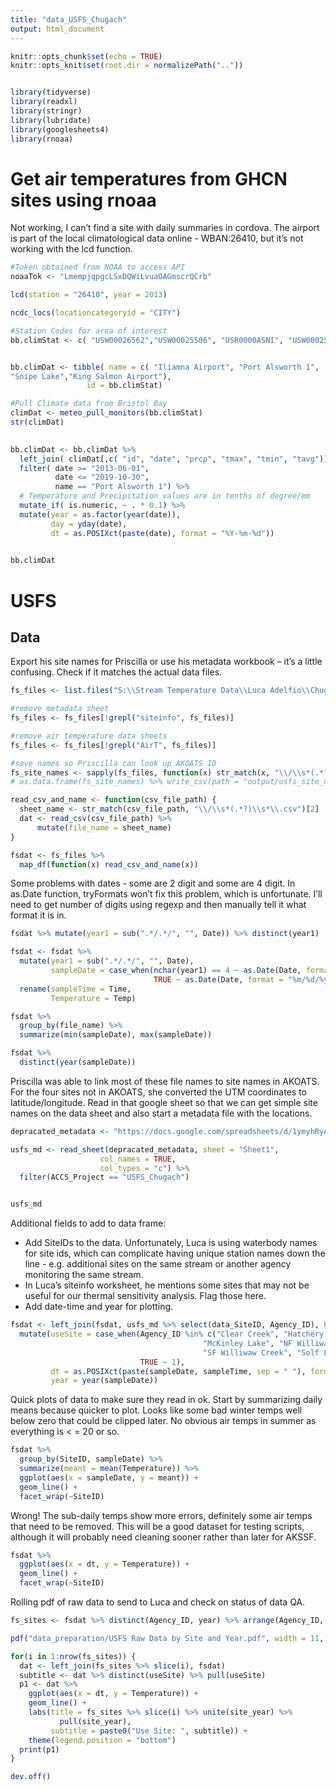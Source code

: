 ```yaml
---
title: "data_USFS_Chugach"
output: html_document
---
```


```r
knitr::opts_chunk$set(echo = TRUE)
knitr::opts_knit$set(root.dir = normalizePath(".."))


library(tidyverse)
library(readxl)
library(stringr)
library(lubridate)
library(googlesheets4)
library(rnoaa)


```


# Get air temperatures from GHCN sites using rnoaa

Not working, I can't find a site with daily summaries in cordova. The airport is part of the local climatological data online - WBAN:26410, but it's not working with the lcd function.

```r

#Token obtained from NOAA to access API
noaaTok <- "LmempjqpgcLSxDQWiLvuaOAGmscrQCrb"

lcd(station = "26410", year = 2013)

ncdc_locs(locationcategoryid = "CITY")

#Station Codes for area of interest
bb.climStat <- c( "USW00026562","USW00025506", "USR0000ASNI", "USW00025503")


bb.climDat <- tibble( name = c( "Iliamna Airport", "Port Alsworth 1",
"Snipe Lake","King Salmon Airport"),
                 id = bb.climStat)

#Pull Climate data from Bristol Bay 
climDat <- meteo_pull_monitors(bb.climStat)  
str(climDat)
  

bb.climDat <- bb.climDat %>% 
  left_join( climDat[,c( "id", "date", "prcp", "tmax", "tmin", "tavg")], by = 'id') %>% 
  filter( date >= "2013-06-01",
          date <= "2019-10-30",
          name == "Port Alsworth 1") %>% 
  # Temperature and Precipitation values are in tenths of degree/mm
  mutate_if( is.numeric, ~ . * 0.1) %>% 
  mutate(year = as.factor(year(date)),
         day = yday(date),
         dt = as.POSIXct(paste(date), format = "%Y-%m-%d"))
  

bb.climDat

```


# USFS

## Data

Export his site names for Priscilla or use his metadata workbook -- it's a little confusing. Check if it matches the actual data files.

```r
fs_files <- list.files("S:\\Stream Temperature Data\\Luca Adelfio\\ChugachNF_wtdat", full.names = TRUE)

#remove metadata sheet
fs_files <- fs_files[!grepl("siteinfo", fs_files)]

#remove air temperature data sheets
fs_files <- fs_files[!grepl("AirT", fs_files)]

#save names so Priscilla can look up AKOATS ID
fs_site_names <- sapply(fs_files, function(x) str_match(x, "\\/\\s*(.*?)\\s*\\.csv")[2], simplify = TRUE)
# as.data.frame(fs_site_names) %>% write_csv(path = "output/usfs_site_names.csv")

```

```r

read_csv_and_name <- function(csv_file_path) {
  sheet_name <- str_match(csv_file_path, "\\/\\s*(.*?)\\s*\\.csv")[2]
  dat <- read_csv(csv_file_path) %>% 
      mutate(file_name = sheet_name)
}

fsdat <- fs_files %>% 
  map_df(function(x) read_csv_and_name(x)) 

```

Some problems with dates - some are 2 digit and some are 4 digit. In as.Date function, tryFormats won't fix this problem, which is unfortunate. I'll need to get number of digits using regexp and then manually tell it what format it is in.

```r
fsdat %>% mutate(year1 = sub(".*/.*/", "", Date)) %>% distinct(year1)

fsdat <- fsdat %>% 
  mutate(year1 = sub(".*/.*/", "", Date),
         sampleDate = case_when(nchar(year1) == 4 ~ as.Date(Date, format = "%m/%d/%Y"),
                                TRUE ~ as.Date(Date, format = "%m/%d/%y"))) %>% 
  rename(sampleTime = Time,
         Temperature = Temp)

fsdat %>% 
  group_by(file_name) %>% 
  summarize(min(sampleDate), max(sampleDate))

fsdat %>% 
  distinct(year(sampleDate))

```

Priscilla was able to link most of these file names to site names in AKOATS. For the four sites not in AKOATS, she converted the UTM 
coordinates to latitude/longitude. Read in that google sheet so that we can get simple site names on the data sheet and also start a metadata file with the locations.

```r

depracated_metadata <- "https://docs.google.com/spreadsheets/d/1ymyhRyAomnJZTZqr4IbRmCnJjVaOIpCQYGscJDbCk-w/edit#gid=0"

usfs_md <- read_sheet(depracated_metadata, sheet = "Sheet1",
                    col_names = TRUE,
                    col_types = "c") %>% 
  filter(ACCS_Project == "USFS_Chugach")


usfs_md

```

Additional fields to add to data frame:

* Add SiteIDs to the data. Unfortunately, Luca is using waterbody names for site ids, which can complicate having unique station names down the line - e.g. additional sites on the same stream or another agency monitoring the same stream.
* In Luca's siteinfo worksheet, he mentions some sites that may not be useful for our thermal sensitivity analysis. Flag those here.
* Add date-time and year for plotting.


```r
fsdat <- left_join(fsdat, usfs_md %>% select(data_SiteID, Agency_ID), by = c("file_name" = "data_SiteID")) %>% 
  mutate(useSite = case_when(Agency_ID %in% c("Clear Creek", "Hatchery Creek", "Ibeck Creek", "Jack Bay River",
                                           "McKinley Lake", "NF Williwaw Creek", "Pigot Bay Spawn Channel", "Rude River SC",
                                           "SF Williwaw Creek", "Solf Lake Inlet", "Steller Jay Creek") ~ 0,
                             TRUE ~ 1),
         dt = as.POSIXct(paste(sampleDate, sampleTime, sep = " "), format = "%Y-%m-%d %H:%M"),
         year = year(sampleDate)) 

```


Quick plots of data to make sure they read in ok. Start by summarizing daily means because quicker to plot. Looks like some bad winter temps well below zero that could be clipped later. No obvious air temps in summer as everything is < = 20 or so.

```r

fsdat %>% 
  group_by(SiteID, sampleDate) %>% 
  summarize(meant = mean(Temperature)) %>% 
  ggplot(aes(x = sampleDate, y = meant)) +
  geom_line() +
  facet_wrap(~SiteID)

```

Wrong! The sub-daily temps show more errors, definitely some air temps that need to be removed. This will be a good dataset for testing scripts, although it will probably need cleaning sooner rather than later for AKSSF.

```r

fsdat %>% 
  ggplot(aes(x = dt, y = Temperature)) +
  geom_line() +
  facet_wrap(~SiteID)


```

Rolling pdf of raw data to send to Luca and check on status of data QA.

```r
fs_sites <- fsdat %>% distinct(Agency_ID, year) %>% arrange(Agency_ID, year)

pdf("data_preparation/USFS Raw Data by Site and Year.pdf", width = 11, height = 8.5)

for(i in 1:nrow(fs_sites)) {
  dat <- left_join(fs_sites %>% slice(i), fsdat)
  subtitle <- dat %>% distinct(useSite) %>% pull(useSite)
  p1 <- dat %>% 
    ggplot(aes(x = dt, y = Temperature)) +
    geom_line() +
    labs(title = fs_sites %>% slice(i) %>% unite(site_year) %>%
           pull(site_year),
         subtitle = paste0("Use Site: ", subtitle)) +
    theme(legend.position = "bottom")
  print(p1)
}

dev.off()

```



